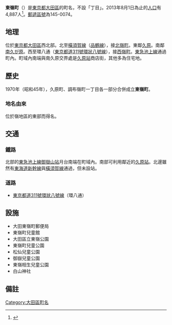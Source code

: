 {{Pathnav|日本|東京都|大田區|frame=1}}
{{Infobox Settlement
|official_name = 東嶺町
|native_name =
|settlement_type = [[町|町]]
|image_skyline =
|imagesize =
|image_caption =
|image_flag =
|image_seal =
| image_map =
| map_caption =
| pushpin_map =
|subdivision_type = [[國家|國家]]
|subdivision_name = [[File:Flag_of_Japan.svg|border]] [[日本|日本]]
|subdivision_type1 = [[都道府縣|都道府縣]]
|subdivision_name1 = [[File:Flag_of_Tokyo_Prefecture.svg|25px]] [[東京都|東京都]]
|subdivision_type2 = [[東京都區部|特別區]]
|subdivision_name2 = [[File:Flag_of_Ota,_Tokyo.svg|25px]] [[大田區|大田區]]
|subdivision_type3 = [[地域|地域]]
|subdivision_name3 = [[大森區|大森地域]]
|established_title =
|established_date =
|government_type =
|leader_title =
|leader_name =
|area_magnitude =
|area_total_sq_mi =
|area_total_km2 =
|area_land_sq_mi =
|area_land_km2 =
|area_urban_sq_mi =
|area_urban_km2 =
|area_metro_km2 =
|area_metro_sq_mi =
|population_as_of= 2013年（平成25年）8月1日
|population_footnotes =
|population_total = 4887
|population_urban =
|population_metro =
|population_density_sq_mi =
|population_density_km2 =
| timezone = [[日本標準時間|JST]]
| utc_offset = +9
|timezone_DST =
|utc_offset_DST =
|latd=|latm=|lats=|latNS=
|longd=|longm=|longs=|longEW=
|elevation_footnotes=
|elevation_m =
|elevation_ft =
|postal_code_type = [[郵遞區號|郵遞區號]]
|postal_code = 145-0074
|area_code = 03
|registration_plate = 品川
|website =
|footnotes =
}}
'''東嶺町'''（{{jpn|j=東嶺町|hg=ひがしみねまち|rm=Higashi-minemachi|f=y}}）是[[東京都|東京都]][[大田區|大田區]]的町名，不設「丁目」。2013年8月1日為止的[[人口|人口]]有4,887人<ref>{{Cite web |url=http://www.city.ota.tokyo.jp/kuseijoho/suuji/jinkou/setai_jinkou/oota_suji2508.html |title=大田区ホームページ：平成25年8月1日現在 |access-date=2013-08-21 |archive-date=2014-02-18 |archive-url=https://web.archive.org/web/20140218230417/http://www.city.ota.tokyo.jp/kuseijoho/suuji/jinkou/setai_jinkou/oota_suji2508.html |dead-url=no }}</ref>。[[郵遞區號|郵遞區號]]為145-0074。

== 地理 ==
位於[[東京都|東京都]][[大田區|大田區]]西北部。北至[[橫須賀線|橫須賀線]]（[[品鶴線|品鶴線]]），接[[北嶺町|北嶺町]]。東鄰[[久原|久原]]。南鄰[[南久が原|南久が原]]。西至環八通（[[東京都道311號環狀八號線|東京都道311號環狀八號線]]），接[[西嶺町|西嶺町]]。[[東急池上線|東急池上線]]通過町內。町域內南端與南久原交界處是[[久原站|久原站]]商店街，其他多為住宅地。

== 歷史 ==
1970年（昭和45年），久原町、調布嶺町一丁目各一部分合併成立'''東嶺町'''。
=== 地名由來 ===
位於嶺地區的東部而得名。

== 交通 ==
=== 鐵路 ===
北部的[[東急池上線|東急池上線]][[御嶽山站|御嶽山站]]月台南端在町域內。南部可利用鄰近的[[久原站|久原站]]。北邊雖然有[[東海道新幹線|東海道新幹線]]與[[橫須賀線|橫須賀線]]通過，但未設站。

=== 道路 ===
* [[東京都道311號環狀八號線|東京都道311號環狀八號線]]（環八通）

== 設施 ==
* 大田東嶺町郵便局
* 東嶺町兒童館
* 大田區立東嶺公園
* 東嶺町兒童公園
* 松仙兒童公園
* 御嶽兒童公園
* 東嶺相生兒童公園
* 白山神社

== 備註 ==
{{Reflist}}

{{大田區的町名}}
{{DEFAULTSORT:Higashi-Minemachi}}
[[Category:大田區町名|Category:大田區町名]]